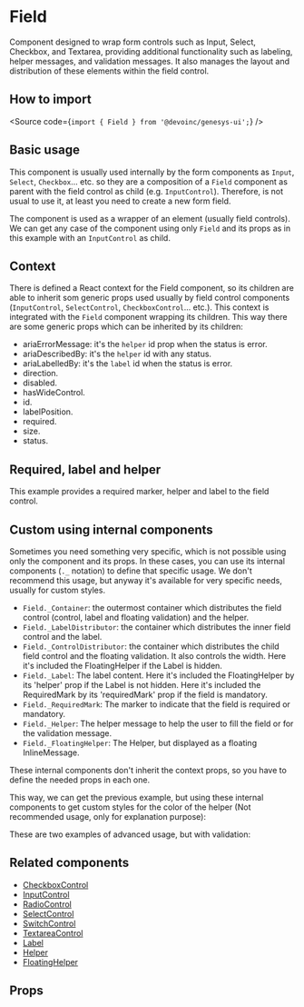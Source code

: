 

<Meta of={Stories} />

# Field

Component designed to wrap form controls such as Input, Select, Checkbox, and
Textarea, providing additional functionality such as labeling, helper messages,
and validation messages. It also manages the layout and distribution of these
elements within the field control.

## How to import

<Source code={`import { Field } from '@devoinc/genesys-ui';`} />

## Basic usage

<Canvas of={Stories.Playground} />

This component is usually used internally by the form components as `Input`, `Select`, `Checkbox`... etc.
so they are a composition of a `Field` component as parent with the field control as child (e.g. `InputControl`).
Therefore, is not usual to use it, at least you need to create a new form field.

The component is used as a wrapper of an element (usually field controls). We can get any case of the component
using only `Field` and its props as in this example with an `InputControl` as child.

## Context

There is defined a React context for the Field component, so its children are
able to inherit som generic props used usually by field control components
(`InputControl`, `SelectControl`, `CheckboxControl`... etc.). This context
is integrated with the `Field` component wrapping its children. This way there
are some generic props which can be inherited by its children:

- ariaErrorMessage: it's the `helper` id prop when the status is error.
- ariaDescribedBy: it's the `helper` id with any status.
- ariaLabelledBy: it's the `label` id when the status is error.
- direction.
- disabled.
- hasWideControl.
- id.
- labelPosition.
- required.
- size.
- status.

## Required, label and helper

This example provides a required marker, helper and label to the field control.

<Canvas sourceState="shown" of={Stories.LabelAndHelper} />

## Custom using internal components

Sometimes you need something very specific, which is not possible using only the
component and its props.
In these cases, you can use its internal components (`._` notation) to define
that specific usage.
We don't recommend this usage, but anyway it's available for very specific
needs, usually for custom styles.

- `Field._Container`: the outermost container which distributes the field
  control (control, label and floating validation) and the helper.
- `Field._LabelDistributor`: the container which distributes the inner field
  control and the label.
- `Field._ControlDistributor`: the container which distributes the child field
  control and the floating validation. It also controls the width. Here it's
  included the FloatingHelper if the Label is hidden.
- `Field._Label`: The label content. Here it's included the FloatingHelper by
  its 'helper' prop if the Label is not hidden. Here it's included the
  RequiredMark by its 'requiredMark' prop if the field is mandatory.
- `Field._RequiredMark`: The marker to indicate that the field is required or
  mandatory.
- `Field._Helper`: The helper message to help the user to fill the field or for
  the validation message.
- `Field._FloatingHelper`: The Helper, but displayed as a floating
  InlineMessage.

These internal components don't inherit the context props, so you have to
define the needed props in each one.

This way, we can get the previous example, but using these internal components
to get custom styles for the color of the helper (Not recommended usage, only
for explanation purpose):

<Canvas sourceState="shown" of={Stories.AdvancedUsage} />

These are two examples of advanced usage, but with validation:

<Canvas sourceState="shown" of={Stories.AdvancedUsageWithValidation} />

<Canvas sourceState="shown" of={Stories.AdvancedUsageWithFloatingValidation} />

<Canvas
  sourceState="shown"
  of={Stories.AdvancedUsageWithFloatingValidationHiddenLabel}
/>

## Related components

- [CheckboxControl](?path=/docs/components-form-checkboxcontrol--overview)
- [InputControl](?path=/docs/components-form-inputcontrol--overview)
- [RadioControl](?path=/docs/components-form-radiocontrol--overview)
- [SelectControl](?path=/docs/components-form-selectcontrol--overview)
- [SwitchControl](?path=/docs/components-form-switchcontrol--overview)
- [TextareaControl](?path=/docs/components-form-textareacontrol--overview)
- [Label](?path=/docs/components-form-label--overview)
- [Helper](?path=/docs/components-feedback-helper--overview)
- [FloatingHelper](?path=/docs/components-feedback-floatinghelper--overview)

## Props

<ArgTypes of={Stories} />
